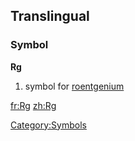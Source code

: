 ==Translingual==
===Symbol===
'''Rg'''
#{{chemistry}} symbol for [[roentgenium]]
[[Category:Symbols]]

[[fr:Rg]]
[[zh:Rg]]